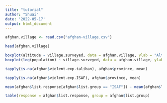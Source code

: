 ---
title: "tutorial"
author: "Shuai"
date: '2022-05-17'
output: html_document
---

```{r}
afghan.village <- read.csv("afghan-village.csv")
```

```{r}
head(afghan.village)
```

```{r}
boxplot(altitude ~ village.surveyed, data = afghan.village, ylab = "Altitude (meters)", names = c("Nonsampled", "Sampled"))
boxplot(log(population) ~ village.surveyed, data = afghan.village, ylab = "log population", names = c("Nonsampled", "Sampled"))
```

```{r}
tapply(is.na(afghan$violent.exp.taliban), afghan$province, mean)
```

```{r}
tapply(is.na(afghan$violent.exp.ISAF), afghan$province, mean)
```

```{r}
mean(afghan$list.response[afghan$list.group == "ISAF"]) - mean(afghan$list.response[afghan$list.group == "control"])
```

```{r}
table(response = afghan$list.response, group = afghan$list.group)
```


